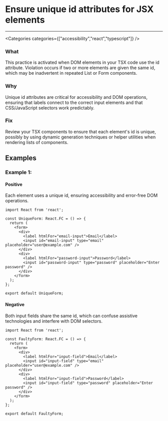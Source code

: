 

# Ensure unique id attributes for JSX elements

<Severity severity={SeverityLevels.MEDIUM} />

---

<Categories categories={["accessibility","react","typescript"]} />

### What
This practice is activated when DOM elements in your TSX code use the id attribute. Violation occurs if two or more elements are given the same id, which may be inadvertent in repeated List or Form components.

### Why
Unique id attributes are critical for accessibility and DOM operations, ensuring that labels connect to the correct input elements and that CSS/JavaScript selectors work predictably.

### Fix
Review your TSX components to ensure that each element's id is unique, possibly by using dynamic generation techniques or helper utilities when rendering lists of components.

## Examples

### Example 1:

<!-- #example -->

#### Positive

<!-- #example_positive_description -->
Each element uses a unique id, ensuring accessibility and error-free DOM operations.

<!-- #example_positive_code -->
```tsx
import React from 'react';

const UniqueForm: React.FC = () => {
  return (
    <form>
      <div>
        <label htmlFor="email-input">Email</label>
        <input id="email-input" type="email" placeholder="user@example.com" />
      </div>
      <div>
        <label htmlFor="password-input">Password</label>
        <input id="password-input" type="password" placeholder="Enter password" />
      </div>
    </form>
  );
};

export default UniqueForm;
```

#### Negative

<!-- #example_negative_description -->
Both input fields share the same id, which can confuse assistive technologies and interfere with DOM selectors.

<!-- #example_negative_code -->
```tsx
import React from 'react';

const FaultyForm: React.FC = () => {
  return (
    <form>
      <div>
        <label htmlFor="input-field">Email</label>
        <input id="input-field" type="email" placeholder="user@example.com" />
      </div>
      <div>
        <label htmlFor="input-field">Password</label>
        <input id="input-field" type="password" placeholder="Enter password" />
      </div>
    </form>
  );
};

export default FaultyForm;
```